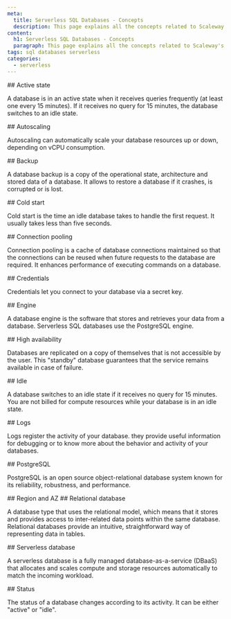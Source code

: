 ```yaml
---
meta:
  title: Serverless SQL Databases - Concepts
  description: This page explains all the concepts related to Scaleway's Serverless SQL Databases
content:
  h1: Serverless SQL Databases - Concepts
  paragraph: This page explains all the concepts related to Scaleway's Serverless SQL Databases
tags: sql databases serverless
categories:
  - serverless
---
```


<Concept opened>
## Active state

A database is in an active state when it receives queries frequently (at least one every 15 minutes). If it receives no query for 15 minutes, the database switches to an idle state.
</Concept>

<Concept opened>
 ## Autoscaling

 Autoscaling can automatically scale your database resources up or down, depending on vCPU consumption.
</Concept>

<Concept opened>
## Backup

A database backup is a copy of the operational state, architecture and stored data of a database. It allows to restore a database if it crashes, is corrupted or is lost.
</Concept>

<Concept opened>
## Cold start

Cold start is the time an idle database takes to handle the first request. It usually takes less than five seconds.
</Concept>

<Concept>
## Connection pooling

Connection pooling is a cache of database connections maintained so that the connections can be reused when future requests to the database are required. It enhances performance of executing commands on a database. 
</Concept>

<Concept>
## Credentials

Credentials let you connect to your database via a secret key.
</Concept>

<Concept>
## Engine

A database engine is the software that stores and retrieves your data from a database. Serverless SQL databases use the PostgreSQL engine.
</Concept>

<Concept>
## High availability

Databases are replicated on a copy of themselves that is not accessible by the user. This "standby" database guarantees that the service remains available in case of failure.
</Concept>

<Concept>
## Idle

A database switches to an idle state if it receives no query for 15 minutes. You are not billed for compute resources while your database is in an idle state.
</Concept>

<Concept>
## Logs

Logs register the activity of your database. they provide useful information for debugging or to know more about the behavior and activity of your databases.
</Concept>

<Concept>
## PostgreSQL

PostgreSQL is an open source object-relational database system known for its reliability, robustness, and performance. 
</Concept>

<Concept>
## Region and AZ

<Macro id="region-and-az" />

</Concept>

<Concept>
## Relational database

A database type that uses the relational model, which means that it stores and provides access to inter-related data points within the same database. Relational databases provide an intuitive, straightforward way of representing data in tables.
</Concept>

<Concept>
## Serverless database

A serverless database is a fully managed database-as-a-service (DBaaS) that allocates and scales compute and storage resources automatically to match the incoming workload.
</Concept>

<Concept>
## Status

The status of a database changes according to its activity. It can be either "active" or "idle".
</Concept>
